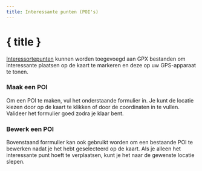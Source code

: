 ```yaml
---
title: Interessante punten (POI's)
---
```


<script>
</script>

# <MapPin size="24" class="inline-block" style="margin-bottom: 5px" /> { title }

[Interessortepunten](../gpx) kunnen worden toegevoegd aan GPX bestanden om interessante plaatsen op de kaart te markeren en deze op uw GPS-apparaat te tonen.

### Maak een POI

Om een POI te maken, vul het onderstaande formulier in.
Je kunt de locatie kiezen door op de kaart te klikken of door de coordinaten in te vullen.
Valideer het formulier goed zodra je klaar bent.

<div class="flex flex-row justify-center">
    <Waypoint class="text-foreground p-3 border rounded-md shadow-lg" />
</div>

### Bewerk een POI

Bovenstaand forrmulier kan ook gebruikt worden om een bestaande POI te bewerken nadat je het hebt geselecteerd op de kaart.
Als je alleen het interessante punt hoeft te verplaatsen, kunt je het naar de gewenste locatie slepen.
